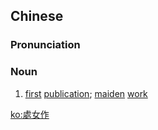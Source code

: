 {{also|处女作}}
{{also|处女作|処女作}}
==Chinese==
{{zh-forms|s=处女作|type=21}}

===Pronunciation===
{{zh-pron
|m=chǔnǚzuò
|cat=n
}}

===Noun===
{{zh-noun}}

# [[first]] [[publication]]; [[maiden]] [[work]]

[[ko:處女作]]